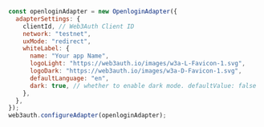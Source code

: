 ```javascript
const openloginAdapter = new OpenloginAdapter({
  adapterSettings: {
    clientId, // Web3Auth Client ID
    network: "testnet",
    uxMode: "redirect",
    whiteLabel: {
      name: "Your app Name",
      logoLight: "https://web3auth.io/images/w3a-L-Favicon-1.svg",
      logoDark: "https://web3auth.io/images/w3a-D-Favicon-1.svg",
      defaultLanguage: "en",
      dark: true, // whether to enable dark mode. defaultValue: false
    },
  },
});
web3auth.configureAdapter(openloginAdapter);
```
